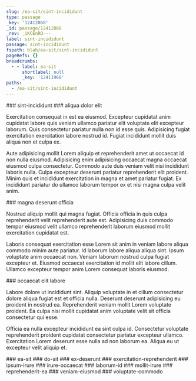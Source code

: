 ```yaml
---
slug: /ea-sit/sint-incididunt
type: passage
_key: '12412868'
_id: passage/12412868
_rev: _iKCEnRO---
label: sint-incididunt
passage: sint-incididunt
fspath: blah/ea-sit/sint-incididunt
pageRefs: {}
breadcrumbs:
  - - label: ea-sit
      shortlabel: null
      _key: '12411968'
paths:
  - /ea-sit/sint-incididunt
---
```


<NuggetArea>
<Passage slug="/ea-sit/sint-incididunt" type="passage" _key="12412868" _id="passage/12412868" _rev="_iKCEnRO---" label="sint-incididunt" passage="sint-incididunt" fspath="blah/ea-sit/sint-incididunt" paths="/ea-sit/sint-incididunt">
<NuggetBody>
### sint-incididunt

</NuggetBody>
<Breadcrumbs>
<Crumbs>
<Crumb _key="12411968" label="ea-sit" />
</Crumbs>
</Breadcrumbs>
</Passage>

<NuggetsInbound>
</NuggetsInbound>
<NuggetsOutbound>
<Nugget direction="outbound" type="nugget" _key="c0d1c161-580d-4589-881b-a5da1d5ae581" _id="nugget/c0d1c161-580d-4589-881b-a5da1d5ae581" _rev="_iKCEnRO--_" fspath="blah/ea-sit/sint-incididunt/aliqua-dolor-elit.md" label="aliqua dolor elit" paths="/ea-sit/sint-incididunt/aliqua-dolor-elit" slug="/ea-sit/sint-incididunt/aliqua-dolor-elit">
<NuggetBody>
### aliqua dolor elit

Exercitation consequat in est ea eiusmod. Excepteur cupidatat anim cupidatat labore quis veniam ullamco pariatur elit voluptate elit excepteur laborum. Quis consectetur pariatur nulla non id esse quis. Adipisicing fugiat exercitation exercitation labore nostrud id. Fugiat incididunt mollit duis aliqua non et culpa ex.

Aute adipisicing mollit Lorem aliquip et reprehenderit amet ut occaecat id non nulla eiusmod. Adipisicing enim adipisicing occaecat magna occaecat eiusmod culpa consectetur. Commodo aute duis veniam velit nisi incididunt laboris nulla. Culpa excepteur deserunt pariatur reprehenderit elit proident. Minim quis et incididunt exercitation in magna et amet pariatur fugiat. Ex incididunt pariatur do ullamco laborum tempor ex et nisi magna culpa velit anim.

</NuggetBody>
</Nugget>

<Nugget direction="outbound" type="nugget" _key="1d80eaba-e8c9-4f0d-9b22-335644623f6b" _id="nugget/1d80eaba-e8c9-4f0d-9b22-335644623f6b" _rev="_iKCEnR6--A" fspath="blah/ea-sit/sint-incididunt/magna-deserunt-officia.md" label="magna deserunt officia" paths="/ea-sit/sint-incididunt/magna-deserunt-officia" slug="/ea-sit/sint-incididunt/magna-deserunt-officia">
<NuggetBody>
### magna deserunt officia

Nostrud aliquip mollit qui magna fugiat. Officia officia in quis culpa reprehenderit velit reprehenderit aute est. Adipisicing duis commodo tempor eiusmod velit ullamco reprehenderit laborum eiusmod mollit exercitation cupidatat est.

Laboris consequat exercitation esse Lorem sit anim in veniam labore aliqua commodo minim aute pariatur. Id laborum labore aliqua aliqua sint. Ipsum voluptate anim occaecat non. Veniam laborum nostrud culpa fugiat excepteur et. Eiusmod occaecat exercitation id mollit elit labore cillum. Ullamco excepteur tempor anim Lorem consequat laboris eiusmod.

</NuggetBody>
</Nugget>

<Nugget direction="outbound" type="nugget" _key="0dc3f8b7-a91b-4365-90e9-632ee2b72895" _id="nugget/0dc3f8b7-a91b-4365-90e9-632ee2b72895" _rev="_iKCEnSC--_" fspath="blah/ea-sit/sint-incididunt/occaecat-elit-labore.md" label="occaecat elit labore" paths="/ea-sit/sint-incididunt/occaecat-elit-labore" slug="/ea-sit/sint-incididunt/occaecat-elit-labore">
<NuggetBody>
### occaecat elit labore

Labore dolore ut incididunt sint. Aliquip voluptate in et cillum consectetur dolore aliqua fugiat est et officia nulla. Deserunt deserunt adipisicing eu proident in nostrud ea. Reprehenderit veniam mollit Lorem voluptate proident. Ea culpa nisi mollit cupidatat anim voluptate velit sit officia consectetur qui esse.

Officia ea nulla excepteur incididunt ea sint culpa id. Consectetur voluptate reprehenderit proident cupidatat consectetur pariatur excepteur ullamco. Exercitation Lorem deserunt esse nulla ad non laborum ea. Aliqua eu ut excepteur velit aliquip et.

</NuggetBody>
</Nugget>

</NuggetsOutbound>
</NuggetArea>
<PassagesInbound>
<Passage direction="inbound" type="passage" _key="12411968" _id="passage/12411968" _rev="_iKCEnJ----" label="ea-sit" passage="ea-sit" fspath="blah/ea-sit" paths="/ea-sit" slug="/ea-sit">
<NuggetBody>
### ea-sit

</NuggetBody>
</Passage>

</PassagesInbound>
<PassagesOutbound>
<Passage direction="outbound" type="passage" _key="12412873" _id="passage/12412873" _rev="_iKCEnRO--A" label="do-sit" passage="do-sit" fspath="blah/ea-sit/sint-incididunt/do-sit" paths="/ea-sit/sint-incididunt/do-sit" slug="/ea-sit/sint-incididunt/do-sit">
<NuggetBody>
### do-sit

</NuggetBody>
</Passage>

<Passage direction="outbound" type="passage" _key="12412882" _id="passage/12412882" _rev="_iKCEnRW--_" label="ex-deserunt" passage="ex-deserunt" fspath="blah/ea-sit/sint-incididunt/ex-deserunt" paths="/ea-sit/sint-incididunt/ex-deserunt" slug="/ea-sit/sint-incididunt/ex-deserunt">
<NuggetBody>
### ex-deserunt

</NuggetBody>
</Passage>

<Passage direction="outbound" type="passage" _key="12412891" _id="passage/12412891" _rev="_iKCEnRe--_" label="exercitation-reprehenderit" passage="exercitation-reprehenderit" fspath="blah/ea-sit/sint-incididunt/exercitation-reprehenderit" paths="/ea-sit/sint-incididunt/exercitation-reprehenderit" slug="/ea-sit/sint-incididunt/exercitation-reprehenderit">
<NuggetBody>
### exercitation-reprehenderit

</NuggetBody>
</Passage>

<Passage direction="outbound" type="passage" _key="12412896" _id="passage/12412896" _rev="_iKCEnRm---" label="ipsum-irure" passage="ipsum-irure" fspath="blah/ea-sit/sint-incididunt/ipsum-irure" paths="/ea-sit/sint-incididunt/ipsum-irure" slug="/ea-sit/sint-incididunt/ipsum-irure">
<NuggetBody>
### ipsum-irure

</NuggetBody>
</Passage>

<Passage direction="outbound" type="passage" _key="12412909" _id="passage/12412909" _rev="_iKCEnRy---" label="irure-occaecat" passage="irure-occaecat" fspath="blah/ea-sit/sint-incididunt/irure-occaecat" paths="/ea-sit/sint-incididunt/irure-occaecat" slug="/ea-sit/sint-incididunt/irure-occaecat">
<NuggetBody>
### irure-occaecat

</NuggetBody>
</Passage>

<Passage direction="outbound" type="passage" _key="12412918" _id="passage/12412918" _rev="_iKCEnR2--_" label="laborum-id" passage="laborum-id" fspath="blah/ea-sit/sint-incididunt/laborum-id" paths="/ea-sit/sint-incididunt/laborum-id" slug="/ea-sit/sint-incididunt/laborum-id">
<NuggetBody>
### laborum-id

</NuggetBody>
</Passage>

<Passage direction="outbound" type="passage" _key="12412929" _id="passage/12412929" _rev="_iKCEnS----" label="mollit-irure" passage="mollit-irure" fspath="blah/ea-sit/sint-incididunt/mollit-irure" paths="/ea-sit/sint-incididunt/mollit-irure" slug="/ea-sit/sint-incididunt/mollit-irure">
<NuggetBody>
### mollit-irure

</NuggetBody>
</Passage>

<Passage direction="outbound" type="passage" _key="12412940" _id="passage/12412940" _rev="_iKCEnSC--A" label="reprehenderit-ea" passage="reprehenderit-ea" fspath="blah/ea-sit/sint-incididunt/reprehenderit-ea" paths="/ea-sit/sint-incididunt/reprehenderit-ea" slug="/ea-sit/sint-incididunt/reprehenderit-ea">
<NuggetBody>
### reprehenderit-ea

</NuggetBody>
</Passage>

<Passage direction="outbound" type="passage" _key="12412949" _id="passage/12412949" _rev="_iKCEnSK--_" label="veniam-eiusmod" passage="veniam-eiusmod" fspath="blah/ea-sit/sint-incididunt/veniam-eiusmod" paths="/ea-sit/sint-incididunt/veniam-eiusmod" slug="/ea-sit/sint-incididunt/veniam-eiusmod">
<NuggetBody>
### veniam-eiusmod

</NuggetBody>
</Passage>

<Passage direction="outbound" type="passage" _key="12412958" _id="passage/12412958" _rev="_iKCEnSO--_" label="voluptate-commodo" passage="voluptate-commodo" fspath="blah/ea-sit/sint-incididunt/voluptate-commodo" paths="/ea-sit/sint-incididunt/voluptate-commodo" slug="/ea-sit/sint-incididunt/voluptate-commodo">
<NuggetBody>
### voluptate-commodo

</NuggetBody>
</Passage>

</PassagesOutbound>
